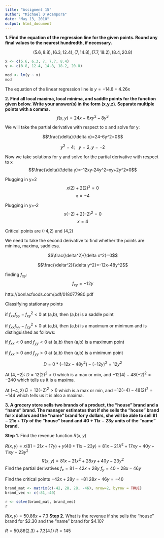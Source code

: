 ```yaml
---
title: "Assigment 15"
author: "Michael D'Acampora"
date: "May 13, 2018"
output: html_document
---
```


**1. Find the equation of the regression line for the given points.  Round any final values to the nearest hundredth, if necessary.**

$$( 5.6, 8.8 ), ( 6.3, 12.4 ), ( 7, 14.8 ), ( 7.7, 18.2 ), ( 8.4, 20.8 )$$
```r
x <- c(5.6, 6.3, 7, 7.7, 8.4)
y <- c(8.8, 12.4, 14.8, 18.2, 20.8)

mod <- lm(y ~ x)
mod
```

The equation of the linear regression line is $y = -14.8 + 4.26x$


**2. Find all local maxima, local minima, and saddle points for the function given below. Write your answer(s) in the form (x,y,z). Separate multiple points with a comma.**
$$f(x,y)=24x-6xy^2-8y^3$$

We will take the partial derivative with respect to x and solve for y:

$$\frac{\delta}{\delta x}=24-6y^2=0$$

$$y^2=4; ~~~y=2, y=-2$$

Now we take solutions for y and solve for the partial derivative with respect to x 
$$\frac{\delta}{\delta y}=-12xy-24y^2=xy+2y^2=0$$

Plugging in y=2
$$x(2)+2(2)^2=0$$
$$x=-4$$

Plugging in y=-2
$$x(-2)+2(-2)^2=0$$
$$x=4$$

Critical points are (-4,2) and (4,2)

We need to take the second derivative to find whether the points are minima, maxima, saddlesa.

$$\frac{\delta^2}{\delta x^2}=0$$


$$\frac{\delta^2}{\delta y^2}=-12x-48y^2$$

finding $f_{xy}$:
$$f_{xy}=-12y$$

http://bonlacfoods.com/pdf/018077980.pdf

Classifying stationary points

 if $f_{xx}f_{yy}-f^2_{xy} < 0$ at (a,b), then (a,b) is a saddle point

 if $f_{xx}f_{yy}-f^2_{xy} > 0$ at (a,b), then (a,b) is a maximum or minimum and is distinguished as follows:

  if $f_{xx} < 0$ and $f_{yy} < 0$ at (a,b) then (a,b) is a maximum point

  if $f_{xx} > 0$ and $f_{yy} > 0$ at (a,b) then (a,b) is a minimum point
  

$$D=0*(-12x-48y^2)-(-12y)^2=12y^2$$

At $(4, -2)$:
$D = 12(2)^2>0$ which is a max or min, and $-12(4)-48(-2)^2=-240$ which tells us it is a maxima.

At $(-4,2)$
$D = 12(-2)^2>0$ which is a max or min, and $-12(-4)-48(2)^2=-144$ which tells us it is also a maxima.

**3. A grocery store sells two brands of a product, the "house" brand and a "name" brand.  The manager estimates that if she sells the "house" brand for x dollars and the "name" brand for y dollars, she will be able to sell $81-21x+17y$ of the "house" brand and $40 + 11x - 23y$ units of the "name" brand.**

**Step 1.**
 Find the revenue function $R(x,y)$
 
 $R(x,y) = x(81-21x+17y) + y(40+11x-23y) = 81x - 21X^2 +17xy +40y+11xy - 23y^2$
 $$R(x,y) = 81x - 21x^2 + 28xy +40y -23y^2$$
 Find the partial derivatives
 $f_x=81-42x+28y$
 $f_y=40+28x-46y$
 
 Find the critical points
 $-42x + 28y=-81$
 $28x - 46y=-40$
 
```r
brand_mat <- matrix(c(-42, 28, 28, -46), nrow=2, byrow = TRUE)
brand_vec <- c(-81,-40)

r <- solve(brand_mat, brand_vec)
r


```
 
$R(x,y)=50.86x + 7.3$
**Step 2.**
What is the revenue if she sells the "house" brand for $2.30 and the "name" brand for \$4.10?

$R=50.86(2.3) + 7.3(4.1)$
$R=145$